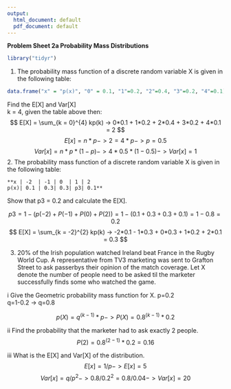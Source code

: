 ```yaml
---
output:
  html_document: default
  pdf_document: default
---
```


**Problem Sheet 2a Probability Mass Distributions**

```r
library("tidyr")
```


1.  The probability mass function of a discrete random variable X is given in the following table:
```r
data.frame("x" = "p(x)", "0" = 0.1, "1"=0.2, "2"=0.4, "3"=0.2, "4"=0.1)
```
    
Find the E[X] and Var[X]  
k = 4, given the table above then:   
$$ E[X] = \sum_{k = 0}^{4} kp(k) -> 0*0.1 + 1*0.2 + 2*0.4 + 3*0.2 + 4*0.1 = 2 $$
$$ E[x] = n*p -> 2 = 4 * p  -> p = 0.5$$
$$ Var[x] = n*p*(1-p) -> 4*0.5 *(1 - 0.5) -> Var[x] = 1$$
2.  The probability mass function of a discrete random variable X is given in the following table:

    **x | -2  | -1 | 0  | 1 | 2
    p(x)| 0.1 | 0.3| 0.3| p3| 0.1**
  
Show that p3 = 0.2 and calculate the E[X].

$$ p3 = 1 - (p(-2) + P(-1) + P(0) + P(2)) = 1 - (0.1 + 0.3 +  0.3 + 0.1) = 1 - 0.8 = 0.2  $$
$$ E[X] = \sum_{k = -2}^{2} kp(k) -> -2*0.1 - 1*0.3 + 0*0.3 + 1*0.2 + 2*0.1 = 0.3 $$
  
  
3. 20% of the Irish population watched Ireland beat France in the Rugby World Cup. A
    representative from TV3 marketing was sent to Grafton Street to ask passerbys their
    opinion of the match coverage. Let X denote the number of people need to be asked
    til the marketer successfully finds some who watched the game.  

i Give the Geometric probability mass function for X.
p=0.2  
q=1-0.2 -> q=0.8

$$p(X) = q^{(k-1)} * p  -> P(X) = 0.8^{(k-1)} * 0.2 $$

ii Find the probability that the marketer had to ask exactly 2 people.  
$$P(2) = 0.8^{(2-1)} * 0.2 = 0.16  $$

iii What is the E[X] and Var[X] of the distribution.  
$$E[x] = 1/p -> E[x] = 5  $$
$$Var[x] = q/p^2 -> 0.8/0.2^2 = 0.8/0.04 -> Var[x] = 20  $$

